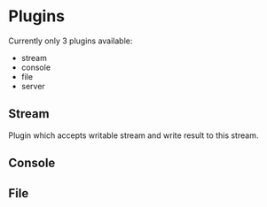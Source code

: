 # Plugins

Currently only 3 plugins available:

- stream
- console
- file
- server

## Stream

Plugin which accepts writable stream and write result to this stream.

## Console

## File
